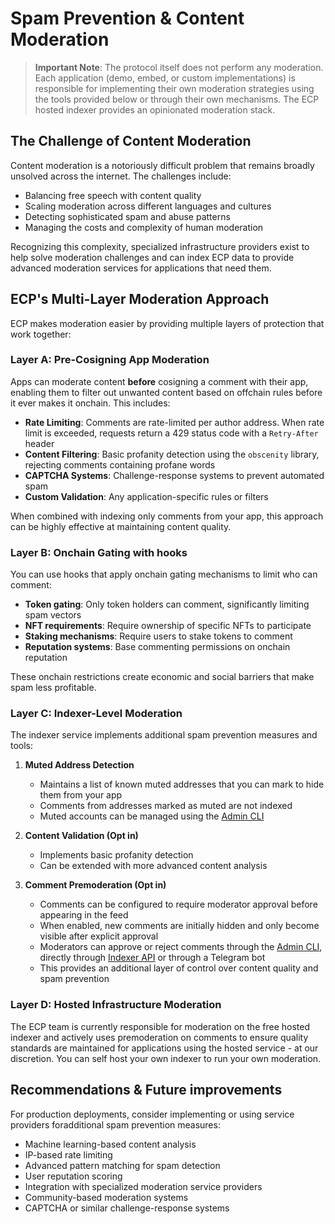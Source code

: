 # Spam Prevention & Content Moderation

> **Important Note**: The protocol itself does not perform any moderation. Each application (demo, embed, or custom implementations) is responsible for implementing their own moderation strategies using the tools provided below or through their own mechanisms. The ECP hosted indexer provides an opinionated moderation stack.

## The Challenge of Content Moderation

Content moderation is a notoriously difficult problem that remains broadly unsolved across the internet. The challenges include:

- Balancing free speech with content quality
- Scaling moderation across different languages and cultures
- Detecting sophisticated spam and abuse patterns
- Managing the costs and complexity of human moderation

Recognizing this complexity, specialized infrastructure providers exist to help solve moderation challenges and can index ECP data to provide advanced moderation services for applications that need them.

## ECP's Multi-Layer Moderation Approach

ECP makes moderation easier by providing multiple layers of protection that work together:

### Layer A: Pre-Cosigning App Moderation

Apps can moderate content **before** cosigning a comment with their app, enabling them to filter out unwanted content based on offchain rules before it ever makes it onchain. This includes:

- **Rate Limiting**: Comments are rate-limited per author address. When rate limit is exceeded, requests return a 429 status code with a `Retry-After` header
- **Content Filtering**: Basic profanity detection using the `obscenity` library, rejecting comments containing profane words
- **CAPTCHA Systems**: Challenge-response systems to prevent automated spam
- **Custom Validation**: Any application-specific rules or filters

When combined with indexing only comments from your app, this approach can be highly effective at maintaining content quality.

### Layer B: Onchain Gating with hooks

You can use hooks that apply onchain gating mechanisms to limit who can comment:

- **Token gating**: Only token holders can comment, significantly limiting spam vectors
- **NFT requirements**: Require ownership of specific NFTs to participate
- **Staking mechanisms**: Require users to stake tokens to comment
- **Reputation systems**: Base commenting permissions on onchain reputation

These onchain restrictions create economic and social barriers that make spam less profitable.

### Layer C: Indexer-Level Moderation

The indexer service implements additional spam prevention measures and tools:

1. **Muted Address Detection**

   - Maintains a list of known muted addresses that you can mark to hide them from your app
   - Comments from addresses marked as muted are not indexed
   - Muted accounts can be managed using the [Admin CLI](/indexer/admin-cli-muted-accounts)

2. **Content Validation (Opt in)**

   - Implements basic profanity detection
   - Can be extended with more advanced content analysis

3. **Comment Premoderation (Opt in)**
   - Comments can be configured to require moderator approval before appearing in the feed
   - When enabled, new comments are initially hidden and only become visible after explicit approval
   - Moderators can approve or reject comments through the [Admin CLI](/indexer/admin-cli-comments-premoderation), directly through [Indexer API](/indexer-reference/restful) or through a Telegram bot
   - This provides an additional layer of control over content quality and spam prevention

### Layer D: Hosted Infrastructure Moderation

The ECP team is currently responsible for moderation on the free hosted indexer and actively uses premoderation on comments to ensure quality standards are maintained for applications using the hosted service - at our discretion. You can self host your own indexer to run your own moderation.

## Recommendations & Future improvements

For production deployments, consider implementing or using service providers foradditional spam prevention measures:

- Machine learning-based content analysis
- IP-based rate limiting
- Advanced pattern matching for spam detection
- User reputation scoring
- Integration with specialized moderation service providers
- Community-based moderation systems
- CAPTCHA or similar challenge-response systems

